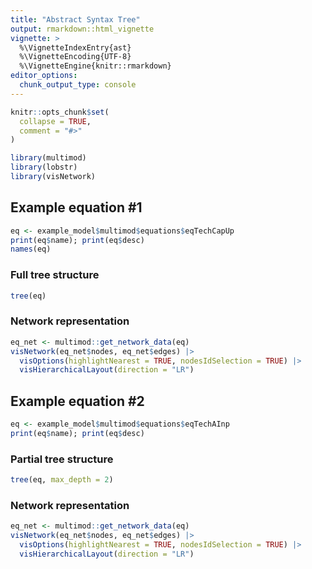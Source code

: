 ```yaml
---
title: "Abstract Syntax Tree"
output: rmarkdown::html_vignette
vignette: >
  %\VignetteIndexEntry{ast}
  %\VignetteEncoding{UTF-8}
  %\VignetteEngine{knitr::rmarkdown}
editor_options: 
  chunk_output_type: console
---
```


```r
knitr::opts_chunk$set(
  collapse = TRUE,
  comment = "#>"
)
```

```r
library(multimod)
library(lobstr)
library(visNetwork)
```

## Example equation #1
```r
eq <- example_model$multimod$equations$eqTechCapUp
print(eq$name); print(eq$desc)
names(eq)
```

### Full tree structure
```r
tree(eq)
```

### Network representation
```r
eq_net <- multimod::get_network_data(eq)
visNetwork(eq_net$nodes, eq_net$edges) |>
  visOptions(highlightNearest = TRUE, nodesIdSelection = TRUE) |>
  visHierarchicalLayout(direction = "LR")  

```

## Example equation #2
```r
eq <- example_model$multimod$equations$eqTechAInp
print(eq$name); print(eq$desc)
```

### Partial tree structure
```r
tree(eq, max_depth = 2)
```

### Network representation
```r
eq_net <- multimod::get_network_data(eq)
visNetwork(eq_net$nodes, eq_net$edges) |>
  visOptions(highlightNearest = TRUE, nodesIdSelection = TRUE) |>
  visHierarchicalLayout(direction = "LR")  
```
